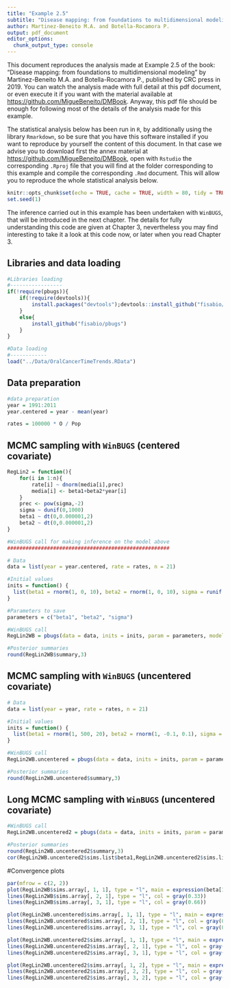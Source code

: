 ```yaml
---
title: "Example 2.5"
subtitle: "Disease mapping: from foundations to multidimensional modeling"
author: Martinez-Beneito M.A. and Botella-Rocamora P.
output: pdf_document
editor_options: 
  chunk_output_type: console
---
```


This document reproduces the analysis made at Example 2.5 of the book: "Disease mapping: from foundations to multidimensional modeling" by Martinez-Beneito M.A. and Botella-Rocamora P., published by CRC press in 2019. You can watch the analysis made with full detail at this pdf document, or even execute it if you want with the material available at <https://github.com/MigueBeneito/DMBook>. Anyway, this pdf file should be enough for following most of the details of the analysis made for this example.

The statistical analysis below has been run in `R`, by additionally using the library `Rmarkdown`, so be sure that you have this software installed if you want to reproduce by yourself the content of this document. In that case we advise you to download first the annex material at <https://github.com/MigueBeneito/DMBook>, open with `Rstudio` the corresponding `.Rproj` file that you will find at the folder corresponding to this example and compile the corresponding `.Rmd` document. This will allow you to reproduce the whole statistical analysis below.
  
```r
knitr::opts_chunk$set(echo = TRUE, cache = TRUE, width = 80, tidy = TRUE, tidy.opts = list(width.cutoff = 70))
set.seed(1)
```

The inference carried out in this example has been undertaken with `WinBUGS`, that will be introduced in the next chapter. The details for fully understanding this code are given at Chapter 3, nevertheless you may find interesting to take it a look at this code now, or later when you read Chapter 3. 

## Libraries and data loading
```r
#Libraries loading
#-----------------
if(!require(pbugs)){
    if(!require(devtools)){
        install.packages("devtools");devtools::install_github("fisabio/pbugs")
    }
    else{
        install_github("fisabio/pbugs")
    }
}

#Data loading
#------------
load("../Data/OralCancerTimeTrends.RData")
```

## Data preparation
```r
#data preparation
year = 1991:2011
year.centered = year - mean(year)

rates = 100000 * O / Pop
```

## MCMC sampling with `WinBUGS` (centered covariate)
```r
RegLin2 = function(){
	for(i in 1:n){
		rate[i] ~ dnorm(media[i],prec)
		media[i] <- beta1+beta2*year[i]
	}
	prec <- pow(sigma,-2)
	sigma ~ dunif(0,1000)
	beta1 ~ dt(0,0.000001,2)
	beta2 ~ dt(0,0.000001,2)
}

#WinBUGS call for making inference on the model above
#####################################################

# Data
data = list(year = year.centered, rate = rates, n = 21)

#Initial values    
inits = function() {
  list(beta1 = rnorm(1, 0, 10), beta2 = rnorm(1, 0, 10), sigma = runif(1, 0, 10))
}

#Parameters to save
parameters = c("beta1", "beta2", "sigma")

#WinBUGS call
RegLin2WB = pbugs(data = data, inits = inits, param = parameters, model = RegLin2, bugs.seed = 1, DIC = F,n.iter = 5500, n.burnin = 500, n.chains = 3, n.thin = 1)

#Posterior summaries
round(RegLin2WB$summary,3)
```

## MCMC sampling with `WinBUGS` (uncentered covariate)
```r
# Data
data = list(year = year, rate = rates, n = 21)

#Initial values    
inits = function() {
  list(beta1 = rnorm(1, 500, 20), beta2 = rnorm(1, -0.1, 0.1), sigma = runif(1, 0, 4))
}

#WinBUGS call
RegLin2WB.uncentered = pbugs(data = data, inits = inits, param = parameters, model = RegLin2, bugs.seed = 1, DIC = F,n.iter = 5500, n.burnin = 500, n.chains = 3, n.thin = 1)

#Posterior summaries
round(RegLin2WB.uncentered$summary,3)
```

## Long MCMC sampling with `WinBUGS` (uncentered covariate)
```r
#WinBUGS call
RegLin2WB.uncentered2 = pbugs(data = data, inits = inits, param = parameters, model = RegLin2, bugs.seed = 1, DIC = F,n.iter = 2000000, n.burnin = 200000, n.chains = 3, n.thin = 360)

#Posterior summaries
round(RegLin2WB.uncentered2$summary,3)
cor(RegLin2WB.uncentered2$sims.list$beta1,RegLin2WB.uncentered2$sims.list$beta2)
```

#Convergence plots
```r
par(mfrow = c(2, 2))
plot(RegLin2WB$sims.array[, 1, 1], type = "l", main = expression(beta[1]), xlab = "Iteration", ylab = "Value")
lines(RegLin2WB$sims.array[, 2, 1], type = "l", col = gray(0.33))
lines(RegLin2WB$sims.array[, 3, 1], type = "l", col = gray(0.66))

plot(RegLin2WB.uncentered$sims.array[, 1, 1], type = "l", main = expression(beta[1]), xlab = "Iteration", ylab = "Value", ylim = c(min(RegLin2WB.uncentered$sims.array[, , 1]), max(RegLin2WB.uncentered$sims.array[, , 1])))
lines(RegLin2WB.uncentered$sims.array[, 2, 1], type = "l", col = gray(0.33))
lines(RegLin2WB.uncentered$sims.array[, 3, 1], type = "l", col = gray(0.66))

plot(RegLin2WB.uncentered2$sims.array[, 1, 1], type = "l", main = expression(beta[1]), xlab = "Iteration", ylab = "Value", ylim = c(min(RegLin2WB.uncentered2$sims.array[, , 1]), max(RegLin2WB.uncentered2$sims.array[, , 1])))
lines(RegLin2WB.uncentered2$sims.array[, 2, 1], type = "l", col = gray(0.33))
lines(RegLin2WB.uncentered2$sims.array[, 3, 1], type = "l", col = gray(0.66))

plot(RegLin2WB.uncentered2$sims.array[, 1, 2], type = "l", main = expression(beta[2]), xlab = "Iteration", ylab = "Value", ylim = c(min(RegLin2WB.uncentered2$sims.array[, , 2]), max(RegLin2WB.uncentered2$sims.array[, , 2])))
lines(RegLin2WB.uncentered2$sims.array[, 2, 2], type = "l", col = gray(0.33))
lines(RegLin2WB.uncentered2$sims.array[, 3, 2], type = "l", col = gray(0.66))
```

